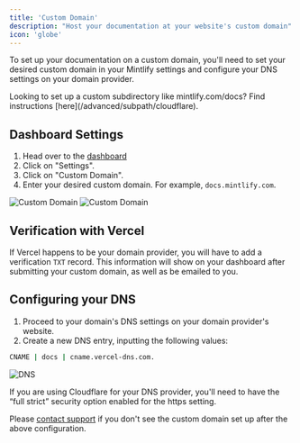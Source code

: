 ```yaml
---
title: 'Custom Domain'
description: "Host your documentation at your website's custom domain"
icon: 'globe'
---
```


To set up your documentation on a custom domain, you'll need to set your desired custom domain in your Mintlify settings and configure your DNS settings on your domain provider.

<Info>
  Looking to set up a custom subdirectory like mintlify.com/docs? Find
  instructions [here](/advanced/subpath/cloudflare).
</Info>

## Dashboard Settings

1. Head over to the [dashboard](https://dashboard.mintlify.com)
2. Click on "Settings".
3. Click on "Custom Domain".
4. Enter your desired custom domain. For example, `docs.mintlify.com`.

<Frame>
  <img
    alt="Custom Domain"
    className="block dark:hidden"
    src="/images/add-custom-domain-light.png"
  />
  <img
    alt="Custom Domain"
    className="hidden dark:block"
    src="/images/add-custom-domain-dark.png"
  />
</Frame>

## Verification with Vercel

If Vercel happens to be your domain provider, you will have to add a verification `TXT` record. This information will show on your dashboard after submitting your custom domain, as well as be emailed to you.

## Configuring your DNS

1. Proceed to your domain's DNS settings on your domain provider's website.
2. Create a new DNS entry, inputting the following values:

```bash
CNAME | docs | cname.vercel-dns.com.
```

<Frame>
  <img alt="DNS" src="https://mintlify-assets.b-cdn.net/mintlify-dns.png" />
</Frame>

If you are using Cloudflare for your DNS provider, you'll need to have the “full strict” security option enabled for the https setting.

Please [contact support](mailto:sales@mintlify.com) if you don't see the custom domain set up after the above configuration.
